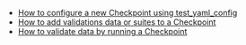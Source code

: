 
* [How to configure a new Checkpoint using test_yaml_config](../../../../guides/validation/checkpoints/how_to_configure_a_new_checkpoint_using_test_yaml_config.md)
* [How to add validations data or suites to a Checkpoint](../../../../guides/validation/checkpoints/how_to_add_validations_data_or_suites_to_a_checkpoint.md)
* [How to validate data by running a Checkpoint](../../../../guides/validation/checkpoints/how_to_create_a_new_checkpoint#run-your-checkpoint-optional.md)